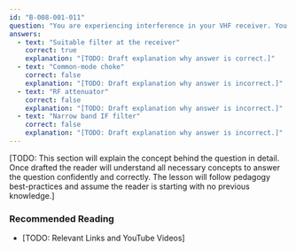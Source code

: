 ```yaml
---
id: "B-008-001-011"
question: "You are experiencing interference in your VHF receiver. You have determined that signals from two nearby transmitters are mixing in your receiver to cause the interference. What device can you install to reduce the interference?"
answers:
  - text: "Suitable filter at the receiver"
    correct: true
    explanation: "[TODO: Draft explanation why answer is correct.]"
  - text: "Common-mode choke"
    correct: false
    explanation: "[TODO: Draft explanation why answer is incorrect.]"
  - text: "RF attenuator"
    correct: false
    explanation: "[TODO: Draft explanation why answer is incorrect.]"
  - text: "Narrow band IF filter"
    correct: false
    explanation: "[TODO: Draft explanation why answer is incorrect.]"
---
```


[TODO: This section will explain the concept behind the question in detail. Once drafted the reader will understand all necessary concepts to answer the question confidently and correctly. The lesson will follow pedagogy best-practices and assume the reader is starting with no previous knowledge.]

### Recommended Reading

- [TODO: Relevant Links and YouTube Videos]
